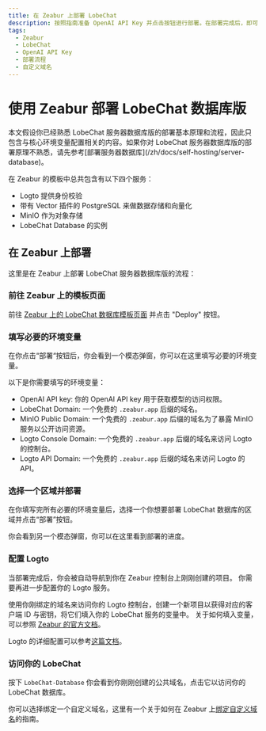 ```yaml
---
title: 在 Zeabur 上部署 LobeChat
description: 按照指南准备 OpenAI API Key 并点击按钮进行部署。在部署完成后，即可开始使用 LobeChat 并选择是否绑定自定义域名。
tags:
  - Zeabur
  - LobeChat
  - OpenAI API Key
  - 部署流程
  - 自定义域名
---
```


# 使用 Zeabur 部署 LobeChat 数据库版

<Callout type="info">
  本文假设你已经熟悉 LobeChat
  服务器数据库版的部署基本原理和流程，因此只包含与核心环境变量配置相关的内容。如果你对 LobeChat
  服务器数据库版的部署原理不熟悉，请先参考[部署服务器数据库](/zh/docs/self-hosting/server-database)。
</Callout>

在 Zeabur 的模板中总共包含有以下四个服务：
- Logto 提供身份校验
- 带有 Vector 插件的 PostgreSQL 来做数据存储和向量化
- MinIO 作为对象存储
- LobeChat Database 的实例

## 在 Zeabur 上部署

这里是在 Zeabur 上部署 LobeChat 服务器数据库版的流程：

<Steps>

### 前往 Zeabur 上的模板页面

前往 [Zeabur 上的 LobeChat 数据库模板页面](https://zeabur.com/templates/RRSPSD) 并点击 "Deploy" 按钮。

### 填写必要的环境变量

在你点击“部署“按钮后，你会看到一个模态弹窗，你可以在这里填写必要的环境变量。

以下是你需要填写的环境变量：

- OpenAI API key: 你的 OpenAI API key 用于获取模型的访问权限。
- LobeChat Domain: 一个免费的 `.zeabur.app` 后缀的域名。
- MinIO Public Domain: 一个免费的 `.zeabur.app` 后缀的域名为了暴露 MinIO 服务以公开访问资源。
- Logto Console Domain: 一个免费的 `.zeabur.app` 后缀的域名来访问 Logto 的控制台。
- Logto API Domain: 一个免费的 `.zeabur.app` 后缀的域名来访问 Logto 的 API。

### 选择一个区域并部署

在你填写完所有必要的环境变量后，选择一个你想要部署 LobeChat 数据库的区域并点击“部署”按钮。

你会看到另一个模态弹窗，你可以在这里看到部署的进度。

### 配置 Logto

当部署完成后，你会被自动导航到你在 Zeabur 控制台上刚刚创建的项目。
你需要再进一步配置你的 Logto 服务。

使用你刚绑定的域名来访问你的 Logto 控制台，创建一个新项目以获得对应的客户端 ID 与密钥，将它们填入你的 LobeChat 服务的变量中。
关于如何填入变量，可以参照 [Zeabur 的官方文档](https://zeabur.com/docs/deploy/variables)。

Logto 的详细配置可以参考[这篇文档](/zh/docs/self-hosting/advanced/auth/next-auth/logto)。

### 访问你的 LobeChat

按下 `LobeChat-Database` 你会看到你刚刚创建的公共域名，点击它以访问你的 LobeChat 数据库。

你可以选择绑定一个自定义域名，这里有一个关于如何在 Zeabur 上[绑定自定义域名](https://zeabur.com/docs/deploy/domain-binding)的指南。

</Steps>
